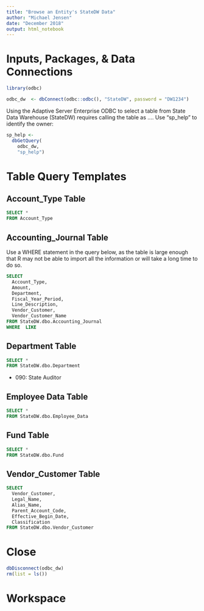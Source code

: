 ```yaml
---
title: "Browse an Entity's StateDW Data"
author: "Michael Jensen"
date: "December 2018"
output: html_notebook
---
```

# Inputs, Packages, & Data Connections

```r
library(odbc)

odbc_dw  <- dbConnect(odbc::odbc(), "StateDW", password = "DW1234")
```

Using the Adaptive Server Enterprise ODBC to select a table from State Data Warehouse (StateDW) requires calling the table as <database>.<owner>.<object_name>.<column_name>. Use "sp_help" to identify the owner:

```r
sp_help <- 
  dbGetQuery(
    odbc_dw,
    "sp_help")
```

# Table Query Templates

## Account_Type Table

```sql
SELECT *
FROM Account_Type
```

## Accounting_Journal Table

Use a WHERE statement in the query below, as the table is large enough that R may not be able to import all the information or will take a long time to do so.

```sql
SELECT 
  Account_Type,
  Amount,
  Department,
  Fiscal_Year_Period,
  Line_Description,
  Vendor_Customer,
  Vendor_Customer_Name
FROM StateDW.dbo.Accounting_Journal
WHERE  LIKE 
```

## Department Table

```sql
SELECT *
FROM StateDW.dbo.Department
```

* 090: State Auditor

## Employee Data Table

```sql
SELECT *
FROM StateDW.dbo.Employee_Data
```

## Fund Table

```sql
SELECT *
FROM StateDW.dbo.Fund
```

## Vendor_Customer Table

```sql
SELECT 
  Vendor_Customer,
  Legal_Name, 
  Alias_Name,
  Parent_Account_Code, 
  Effective_Begin_Date,
  Classification
FROM StateDW.dbo.Vendor_Customer
```

# Close

```r
dbDisconnect(odbc_dw)
rm(list = ls())
```

# Workspace
